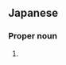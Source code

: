 ==Japanese==
{{ja-kanjitab|むら|き|yomi=k}}

===Proper noun===
{{ja-pos|むらき|proper}}

# {{surname|lang=ja|sort=むらき}}